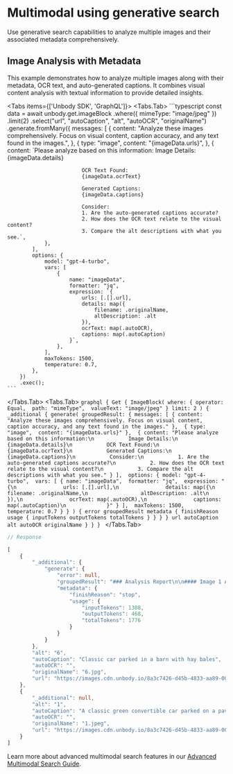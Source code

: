 
# Multimodal using generative search

Use generative search capabilities to analyze multiple images and their associated metadata comprehensively.

## Image Analysis with Metadata
This example demonstrates how to analyze multiple images along with their metadata, OCR text, and auto-generated captions. It combines visual content analysis with textual information to provide detailed insights.

<Tabs items={['Unbody SDK', 'GraphQL']}>
  <Tabs.Tab>
    ```typescript
    const data = await unbody.get.imageBlock
        .where({ mimeType: "image/jpeg" })
        .limit(2)
        .select("url", "autoCaption", "alt", "autoOCR", "originalName")
        .generate.fromMany({
            messages: [
                {
                    content: "Analyze these images comprehensively. Focus on visual content, caption accuracy, and any text found in the images.",
                },
                {
                    type: "image",
                    content: "{imageData.urls}",
                },
                {
                    content: `Please analyze based on this information:
                            Image Details:
                            {imageData.details}
                            
                            OCR Text Found:
                            {imageData.ocrText}
                            
                            Generated Captions:
                            {imageData.captions}
                            
                            Consider:
                            1. Are the auto-generated captions accurate?
                            2. How does the OCR text relate to the visual content?
                            3. Compare the alt descriptions with what you see.`,
                },
            ],
            options: {
                model: "gpt-4-turbo",
                vars: [
                    {
                        name: "imageData",
                        formatter: "jq",
                        expression: `{
                            urls: [.[].url],
                            details: map({
                                filename: .originalName,
                                altDescription: .alt
                            }),
                            ocrText: map(.autoOCR),
                            captions: map(.autoCaption)
                        }`,
                    },
                ],
                maxTokens: 1500,
                temperature: 0.7,
            },
        })
        .exec();
    ```
  </Tabs.Tab>
  <Tabs.Tab>
    ```graphql
    {
      Get {
        ImageBlock(
          where: {
            operator: Equal, 
            path: "mimeType", 
            valueText: "image/jpeg"
          }
          limit: 2
        ) {
          _additional {
            generate(
              groupedResult: {
                messages: [
                  {
                    content: "Analyze these images comprehensively. Focus on visual content, caption accuracy, and any text found in the images."
                  }, 
                  {
                    type: "image", 
                    content: "{imageData.urls}"
                  }, 
                  {
                    content: "Please analyze based on this information:\n          
                          Image Details:\n          
                          {imageData.details}\n          
                          OCR Text Found:\n          
                          {imageData.ocrText}\n          
                          Generated Captions:\n          
                          {imageData.captions}\n          
                          Consider:\n          
                          1. Are the auto-generated captions accurate?\n          
                          2. How does the OCR text relate to the visual content?\n          
                          3. Compare the alt descriptions with what you see."
                  }
                ], 
                options: {
                  model: "gpt-4-turbo", 
                  vars: [
                    {
                      name: "imageData", 
                      formatter: "jq", 
                      expression: "{\n              
                        urls: [.[].url],\n              
                        details: map({\n                
                          filename: .originalName,\n                
                          altDescription: .alt\n              
                        }),\n              
                        ocrText: map(.autoOCR),\n              
                        captions: map(.autoCaption)\n            
                      }"
                    }
                  ], 
                  maxTokens: 1500, 
                  temperature: 0.7
                }
              }
            ) {
              error
              groupedResult
              metadata {
                finishReason
                usage {
                  inputTokens
                  outputTokens
                  totalTokens
                }
              }
            }
          }
          url
          autoCaption
          alt
          autoOCR
          originalName
        }
      }
    }
    ```
  </Tabs.Tab>
</Tabs>

```typescript
// Response

[
    {
        "_additional": {
            "generate": {
                "error": null,
                "groupedResult": "### Analysis Report\n\n#### Image 1 Analysis\n- **Visual Content**: The first image displays a classic, silver-colored Jaguar E-Type car parked in a covered area with hay bales in the background. The setting appears to be a barn-like structure with a brick floor.\n- **Generated Caption**: \"Classic car parked in a barn with hay bales.\" This caption is accurate as it successfully identifies the key elements in the image – the classic car and the barn setting with hay bales.\n- **OCR Text**: The OCR text for this image is empty (\"\"). This is appropriate since there is no visible text in the image to recognize or transcribe.\n- **Alt Description**: \"6\". The alt description provided is not descriptive of the image content and does not aid in understanding or accessibility.\n\n#### Image 2 Analysis\n- **Visual Content**: The second image shows a classic, green Jaguar E-Type convertible parked on a paved area, surrounded by a lush green grassy field with trees in the background. The car is facing towards the viewer.\n- **Generated Caption**: \"A classic green convertible car parked on a paved area with a grassy background.\" This caption is very accurate and descriptive, highlighting the main features of the image such as the color and type of the car, as well as the setting.\n- **OCR Text**: Similar to the first image, the OCR text for this image is empty (\"\"). This is correct since there is no readable text in the image.\n- **Alt Description**: \"1\". Again, this alt description does not provide any useful information about the image and lacks descriptive value.\n\n### Summary:\n1. **Caption Accuracy**: Both auto-generated captions accurately describe the scenes in the respective images. They successfully capture the type and color of the cars, as well as their settings.\n2. **OCR Text Relation**: In both cases, the OCR text is empty, which is appropriate as there are no textual elements in either of the images.\n3. **Alt Description Comparison**: The alt descriptions (\"6\" and \"1\") are not informative and do not convey any visual content of the images. Alt descriptions could be improved by providing brief, relevant descriptions of the images to enhance accessibility.\n\nOverall, the captions and OCR text are handled appropriately, but the alt descriptions need significant improvement to be useful.",
                "metadata": {
                    "finishReason": "stop",
                    "usage": {
                        "inputTokens": 1308,
                        "outputTokens": 468,
                        "totalTokens": 1776
                    }
                }
            }
        },
        "alt": "6",
        "autoCaption": "Classic car parked in a barn with hay bales",
        "autoOCR": "",
        "originalName": "6.jpg",
        "url": "https://images.cdn.unbody.io/8a3c7426-d45b-4833-aa89-003b1573ff70/image/798d7f1b-1902-5209-99d7-2ff13072b18b.jpg"
    },
    {
        "_additional": null,
        "alt": "1",
        "autoCaption": "A classic green convertible car parked on a paved area with a grassy background.",
        "autoOCR": "",
        "originalName": "1.jpeg",
        "url": "https://images.cdn.unbody.io/8a3c7426-d45b-4833-aa89-003b1573ff70/image/aaf76382-2c0e-5065-af32-2e4b577e02f0.jpeg"
    }
]
```

Learn more about advanced multimodal search features in our [Advanced Multimodal Search Guide](/guides/advanced-multimodal-search).
